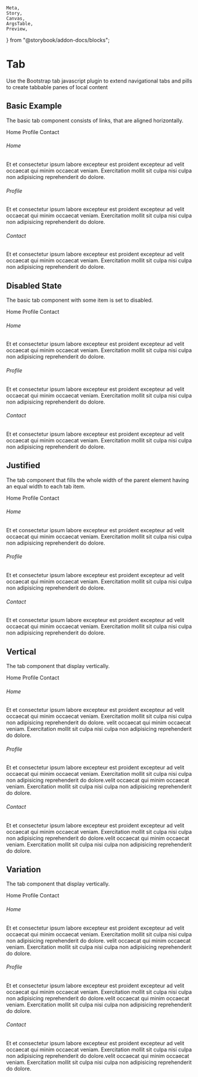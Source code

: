     Meta,
    Story,
    Canvas,
    ArgsTable,
    Preview,
} from "@storybook/addon-docs/blocks";


<Meta title="UI/Tab" />

# Tab

<p class="sbdocs-desc">
    Use the Bootstrap tab javascript plugin to extend navigational tabs and
    pills to create tabbable panes of local content
</p>

## Basic Example

The basic tab component consists of links, that are aligned horizontally.

<Preview withToolbar>
    <Story name="Basic Example">
        <TabWrap>
            <TabList>
                <Tab>Home</Tab>
                <Tab>Profile</Tab>
                <Tab>Contact</Tab>
            </TabList>
            <TabContent>
                <TabPanel>
                    <h6>Home</h6>
                    <p>
                        Et et consectetur ipsum labore excepteur est proident
                        excepteur ad velit occaecat qui minim occaecat veniam.
                        Exercitation mollit sit culpa nisi culpa non adipisicing
                        reprehenderit do dolore.
                    </p>
                </TabPanel>
                <TabPanel>
                    <h6>Profile</h6>
                    <p>
                        Et et consectetur ipsum labore excepteur est proident
                        excepteur ad velit occaecat qui minim occaecat veniam.
                        Exercitation mollit sit culpa nisi culpa non adipisicing
                        reprehenderit do dolore.
                    </p>
                </TabPanel>
                <TabPanel>
                    <h6>Contact</h6>
                    <p>
                        Et et consectetur ipsum labore excepteur est proident
                        excepteur ad velit occaecat qui minim occaecat veniam.
                        Exercitation mollit sit culpa nisi culpa non adipisicing
                        reprehenderit do dolore.
                    </p>
                </TabPanel>
            </TabContent>
        </TabWrap>
    </Story>
</Preview>

## Disabled State

The basic tab component with some item is set to disabled.

<Preview withToolbar>
    <Story name="Disabled State">
        <TabWrap>
            <TabList>
                <Tab>Home</Tab>
                <Tab>Profile</Tab>
                <Tab disabled>Contact</Tab>
            </TabList>
            <TabContent>
                <TabPanel>
                    <h6>Home</h6>
                    <p>
                        Et et consectetur ipsum labore excepteur est proident
                        excepteur ad velit occaecat qui minim occaecat veniam.
                        Exercitation mollit sit culpa nisi culpa non adipisicing
                        reprehenderit do dolore.
                    </p>
                </TabPanel>
                <TabPanel>
                    <h6>Profile</h6>
                    <p>
                        Et et consectetur ipsum labore excepteur est proident
                        excepteur ad velit occaecat qui minim occaecat veniam.
                        Exercitation mollit sit culpa nisi culpa non adipisicing
                        reprehenderit do dolore.
                    </p>
                </TabPanel>
                <TabPanel>
                    <h6>Contact</h6>
                    <p>
                        Et et consectetur ipsum labore excepteur est proident
                        excepteur ad velit occaecat qui minim occaecat veniam.
                        Exercitation mollit sit culpa nisi culpa non adipisicing
                        reprehenderit do dolore.
                    </p>
                </TabPanel>
            </TabContent>
        </TabWrap>
    </Story>
</Preview>

## Justified

The tab component that fills the whole width of the parent element having an equal width to each tab item.

<Preview withToolbar>
    <Story name="Justified">
        <TabWrap justified>
            <TabList>
                <Tab>Home</Tab>
                <Tab>Profile</Tab>
                <Tab>Contact</Tab>
            </TabList>
            <TabContent>
                <TabPanel>
                    <h6>Home</h6>
                    <p>
                        Et et consectetur ipsum labore excepteur est proident
                        excepteur ad velit occaecat qui minim occaecat veniam.
                        Exercitation mollit sit culpa nisi culpa non adipisicing
                        reprehenderit do dolore.
                    </p>
                </TabPanel>
                <TabPanel>
                    <h6>Profile</h6>
                    <p>
                        Et et consectetur ipsum labore excepteur est proident
                        excepteur ad velit occaecat qui minim occaecat veniam.
                        Exercitation mollit sit culpa nisi culpa non adipisicing
                        reprehenderit do dolore.
                    </p>
                </TabPanel>
                <TabPanel>
                    <h6>Contact</h6>
                    <p>
                        Et et consectetur ipsum labore excepteur est proident
                        excepteur ad velit occaecat qui minim occaecat veniam.
                        Exercitation mollit sit culpa nisi culpa non adipisicing
                        reprehenderit do dolore.
                    </p>
                </TabPanel>
            </TabContent>
        </TabWrap>
    </Story>
</Preview>

## Vertical

The tab component that display vertically.

<Preview withToolbar>
    <Story name="Vertical">
        <TabWrap vertical>
            <TabList>
                <Tab>Home</Tab>
                <Tab>Profile</Tab>
                <Tab>Contact</Tab>
            </TabList>
            <TabContent>
                <TabPanel>
                    <h6>Home</h6>
                    <p>
                        Et et consectetur ipsum labore excepteur est proident
                        excepteur ad velit occaecat qui minim occaecat veniam.
                        Exercitation mollit sit culpa nisi culpa non adipisicing
                        reprehenderit do dolore. velit occaecat qui minim
                        occaecat veniam. Exercitation mollit sit culpa nisi
                        culpa non adipisicing reprehenderit do dolore.
                    </p>
                </TabPanel>
                <TabPanel>
                    <h6>Profile</h6>
                    <p>
                        Et et consectetur ipsum labore excepteur est proident
                        excepteur ad velit occaecat qui minim occaecat veniam.
                        Exercitation mollit sit culpa nisi culpa non adipisicing
                        reprehenderit do dolore.velit occaecat qui minim
                        occaecat veniam. Exercitation mollit sit culpa nisi
                        culpa non adipisicing reprehenderit do dolore.
                    </p>
                </TabPanel>
                <TabPanel>
                    <h6>Contact</h6>
                    <p>
                        Et et consectetur ipsum labore excepteur est proident
                        excepteur ad velit occaecat qui minim occaecat veniam.
                        Exercitation mollit sit culpa nisi culpa non adipisicing
                        reprehenderit do dolore.velit occaecat qui minim
                        occaecat veniam. Exercitation mollit sit culpa nisi
                        culpa non adipisicing reprehenderit do dolore.
                    </p>
                </TabPanel>
            </TabContent>
        </TabWrap>
    </Story>
</Preview>

## Variation

The tab component that display vertically.

<Preview withToolbar>
    <Story name="Variation">
        <TabWrap variation="line">
            <TabList>
                <Tab>Home</Tab>
                <Tab>Profile</Tab>
                <Tab>Contact</Tab>
            </TabList>
            <TabContent>
                <TabPanel>
                    <h6>Home</h6>
                    <p>
                        Et et consectetur ipsum labore excepteur est proident
                        excepteur ad velit occaecat qui minim occaecat veniam.
                        Exercitation mollit sit culpa nisi culpa non adipisicing
                        reprehenderit do dolore. velit occaecat qui minim
                        occaecat veniam. Exercitation mollit sit culpa nisi
                        culpa non adipisicing reprehenderit do dolore.
                    </p>
                </TabPanel>
                <TabPanel>
                    <h6>Profile</h6>
                    <p>
                        Et et consectetur ipsum labore excepteur est proident
                        excepteur ad velit occaecat qui minim occaecat veniam.
                        Exercitation mollit sit culpa nisi culpa non adipisicing
                        reprehenderit do dolore.velit occaecat qui minim
                        occaecat veniam. Exercitation mollit sit culpa nisi
                        culpa non adipisicing reprehenderit do dolore.
                    </p>
                </TabPanel>
                <TabPanel>
                    <h6>Contact</h6>
                    <p>
                        Et et consectetur ipsum labore excepteur est proident
                        excepteur ad velit occaecat qui minim occaecat veniam.
                        Exercitation mollit sit culpa nisi culpa non adipisicing
                        reprehenderit do dolore.velit occaecat qui minim
                        occaecat veniam. Exercitation mollit sit culpa nisi
                        culpa non adipisicing reprehenderit do dolore.
                    </p>
                </TabPanel>
            </TabContent>
        </TabWrap>
    </Story>
</Preview>
